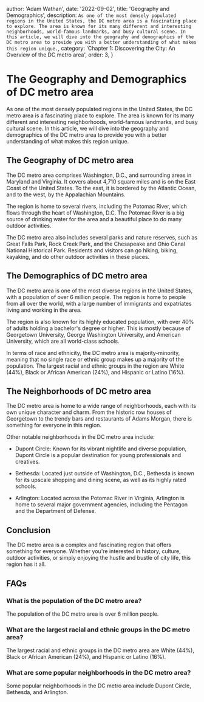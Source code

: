 
  author: 'Adam Wathan',
  date: '2022-09-02',
  title: 'Geography and Demographics',
  description: `As one of the most densely populated regions in the United States, the DC metro area is a fascinating place to explore. The area is known for its many different and interesting neighborhoods, world-famous landmarks, and busy cultural scene. In this article, we will dive into the geography and demographics of the DC metro area to provide you with a better understanding of what makes this region unique.`,
  category: 'Chapter 1: Discovering the City: An Overview of the DC metro area',
  order: 3,
}


# The Geography and Demographics of DC metro area

As one of the most densely populated regions in the United States, the DC metro area is a fascinating place to explore. The area is known for its many different and interesting neighborhoods, world-famous landmarks, and busy cultural scene. In this article, we will dive into the geography and demographics of the DC metro area to provide you with a better understanding of what makes this region unique.

## The Geography of DC metro area

The DC metro area comprises Washington, D.C., and surrounding areas in Maryland and Virginia. It covers about 4,710 square miles and is on the East Coast of the United States. To the east, it is bordered by the Atlantic Ocean, and to the west, by the Appalachian Mountains.

The region is home to several rivers, including the Potomac River, which flows through the heart of Washington, D.C. The Potomac River is a big source of drinking water for the area and a beautiful place to do many outdoor activities.

The DC metro area also includes several parks and nature reserves, such as Great Falls Park, Rock Creek Park, and the Chesapeake and Ohio Canal National Historical Park. Residents and visitors can go hiking, biking, kayaking, and do other outdoor activities in these places.

## The Demographics of DC metro area

The DC metro area is one of the most diverse regions in the United States, with a population of over 6 million people. The region is home to people from all over the world, with a large number of immigrants and expatriates living and working in the area.

The region is also known for its highly educated population, with over 40% of adults holding a bachelor's degree or higher. This is mostly because of Georgetown University, George Washington University, and American University, which are all world-class schools.

In terms of race and ethnicity, the DC metro area is majority-minority, meaning that no single race or ethnic group makes up a majority of the population. The largest racial and ethnic groups in the region are White (44%), Black or African American (24%), and Hispanic or Latino (16%).

## The Neighborhoods of DC metro area

The DC metro area is home to a wide range of neighborhoods, each with its own unique character and charm. From the historic row houses of Georgetown to the trendy bars and restaurants of Adams Morgan, there is something for everyone in this region.

Other notable neighborhoods in the DC metro area include:

- Dupont Circle: Known for its vibrant nightlife and diverse population, Dupont Circle is a popular destination for young professionals and creatives.

- Bethesda: Located just outside of Washington, D.C., Bethesda is known for its upscale shopping and dining scene, as well as its highly rated schools.

- Arlington: Located across the Potomac River in Virginia, Arlington is home to several major government agencies, including the Pentagon and the Department of Defense.

## Conclusion

The DC metro area is a complex and fascinating region that offers something for everyone. Whether you're interested in history, culture, outdoor activities, or simply enjoying the hustle and bustle of city life, this region has it all.

## FAQs

### What is the population of the DC metro area?

The population of the DC metro area is over 6 million people.

### What are the largest racial and ethnic groups in the DC metro area?

The largest racial and ethnic groups in the DC metro area are White (44%), Black or African American (24%), and Hispanic or Latino (16%).

### What are some popular neighborhoods in the DC metro area?

Some popular neighborhoods in the DC metro area include Dupont Circle, Bethesda, and Arlington.
